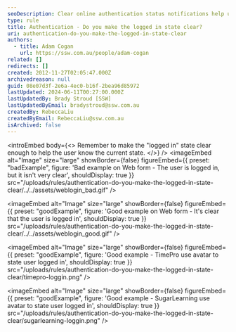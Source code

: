 ```yaml
---
seoDescription: Clear online authentication status notifications help users understand their logged-in state.
type: rule
title: Authentication - Do you make the logged in state clear?
uri: authentication-do-you-make-the-logged-in-state-clear
authors:
  - title: Adam Cogan
    url: https://ssw.com.au/people/adam-cogan
related: []
redirects: []
created: 2012-11-27T02:05:47.000Z
archivedreason: null
guid: 08e07d3f-2e6a-4ec0-b16f-2bea96d85972
lastUpdated: 2024-06-11T00:27:00.000Z
lastUpdatedBy: Brady Stroud [SSW]
lastUpdatedByEmail: bradystroud@ssw.com.au
createdBy: RebeccaLiu
createdByEmail: RebeccaLiu@ssw.com.au
isArchived: false
---
```


<introEmbed
  body={<>
Remember to make the "logged in" state clear enough to help the user know the current state.
  </>}
/>
<imageEmbed
  alt="Image"
  size="large"
  showBorder={false}
  figureEmbed={{
    preset: "badExample",
    figure: 'Bad example on Web form - The user is logged in, but it isn\'t very clear',
    shouldDisplay: true
  }}
  src="/uploads/rules/authentication-do-you-make-the-logged-in-state-clear/../../assets/weblogin_bad.gif"
/>

<imageEmbed
  alt="Image"
  size="large"
  showBorder={false}
  figureEmbed={{
    preset: "goodExample",
    figure: 'Good example on Web form - It\'s clear that the user is logged in',
    shouldDisplay: true
  }}
  src="/uploads/rules/authentication-do-you-make-the-logged-in-state-clear/../../assets/weblogin_good.gif"
/>

<imageEmbed
  alt="Image"
  size="large"
  showBorder={false}
  figureEmbed={{
    preset: "goodExample",
    figure: 'Good example - TimePro use avatar to state user logged in',
    shouldDisplay: true
  }}
  src="/uploads/rules/authentication-do-you-make-the-logged-in-state-clear/timepro-loggin.png"
/>

<imageEmbed
  alt="Image"
  size="large"
  showBorder={false}
  figureEmbed={{
    preset: "goodExample",
    figure: 'Good example - SugarLearning use avatar to state user logged in',
    shouldDisplay: true
  }}
  src="/uploads/rules/authentication-do-you-make-the-logged-in-state-clear/sugarlearning-loggin.png"
/>
